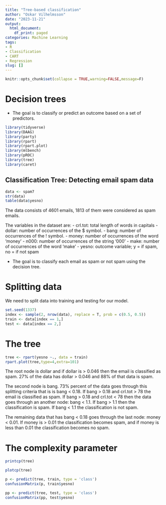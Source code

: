 ```yaml
---
title: "Tree-based classification"
author: "Oskar Vilhelmsson"
date: "2023-11-21"
output:
  html_document:
    df_print: paged
categories: Machine Learning
tags:
- R
- Classification
- CART
- Regression
slug: []
---
```


```r
knitr::opts_chunk$set(collapse = TRUE,warning=FALSE,message=F)
```

# Decision trees

- The goal is to classify or predict an outcome based on a set of predictors.

```r
library(tidyverse)
library(DAAG)
library(party)
library(rpart)
library(rpart.plot)
library(mlbench)
library(pROC)
library(tree)
library(caret)
```

## Classification Tree: Detecting email spam data


```r
data <- spam7
str(data)  
table(data$yesno)
```

The data consists of 4601 emails, 1813 of them were considered as spam emails.

The variables in the dataset are:
 - crl.tot: total length of words in capitals
 - dollar: number of occurrences of the $ symbol.
 - bang: number of occurrences of the ! symbol.
 - money: number of occurrences of the word 'money'
 - n000: number of occurrences of the string '000'
 - make: number of occurrences of the word 'make'
 - yesno: outcome variable; y = if spam, no = if not spam

- The goal is to classify each email as spam or not spam using the decision tree.

# Splitting data

We need to split data into training and testing for our model. 

```r
set.seed(1337)
index <- sample(2, nrow(data), replace = T, prob = c(0.5, 0.5))
train <- data[index == 1,]
test <- data[index == 2,]
``` 

# The tree  
```r
tree <- rpart(yesno ~., data = train)
rpart.plot(tree,type=4,extra=101)

```


The root node is dollar and if dollar is > 0.046 then the email is classified as spam. 27% of the data has dollar > 0.046 and 88% of that data is spam.

The second node is bang. 73% percent of the data goes through this splitting criteria that is is bang < 0.18. If bang > 0.18 and crl.tot > 78 the email is classified as spam. If bang > 0.18 and crl.tot < 78 then the data goes through an another node: bang < 1.1. If bang > 1.1 then the classification is spam. If bang < 1.1 the classification is not spam.

The remaining data that has bang < 0.18 goes through the last node: money < 0.01. If money is > 0.01 the classification becomes spam, and if money is less than 0.01 the classification becomes no spam.


# The complexity parameter

```r
printcp(tree)
```





```r
plotcp(tree)
```


```r
p <- predict(tree, train, type = 'class')
confusionMatrix(p, train$yesno)

pp <- predict(tree, test, type = 'class')
confusionMatrix(pp, test$yesno)
```

